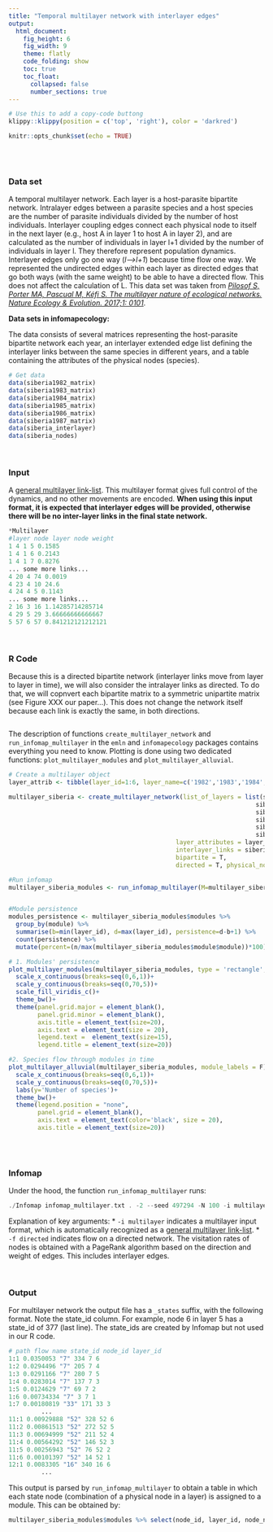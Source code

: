 ```yaml
---
title: "Temporal multilayer network with interlayer edges"
output:
  html_document: 
    fig_height: 6
    fig_width: 9
    theme: flatly
    code_folding: show
    toc: true
    toc_float:
      collapsed: false
      number_sections: true
---
```


```r
# Use this to add a copy-code buttong
klippy::klippy(position = c('top', 'right'), color = 'darkred')
```


```r
knitr::opts_chunk$set(echo = TRUE)
```

<br>
<br>

### Data set
A temporal multilayer network. Each layer is a host-parasite bipartite network. Intralayer edges between a parasite species and a host species are the number of parasite individuals divided by the number of host individuals. Interlayer coupling edges connect each physical node to itself in the next layer (e.g., host A in layer 1 to host A in layer 2), and are calculated as the number of individuals in layer l+1 divided by the number of individuals in layer l. They therefore represent population dynamics. Interlayer edges only go one way (_l-->l+1_) because time flow one way. We represented the undirected edges within each layer as directed edges that go both ways (with the same weight) to be able to have a directed flow. This does not affect the calculation of L. This data set was taken from [_Pilosof S, Porter MA, Pascual M, Kéfi S. The multilayer nature of ecological networks. Nature Ecology & Evolution. 2017;1: 0101_](https://www.nature.com/articles/s41559-017-0101?proof=true19).

**Data sets in infomapecology:**

The data consists of several matrices representing the host-parasite bipartite network each year, an interlayer extended edge list defining the interlayer links between the same species in different years, and a table containing the attributes of the physical nodes (species). 

```r
# Get data
data(siberia1982_matrix)
data(siberia1983_matrix)
data(siberia1984_matrix)
data(siberia1985_matrix)
data(siberia1986_matrix)
data(siberia1987_matrix)
data(siberia_interlayer)
data(siberia_nodes)
```

<br>

### Input
A [general multilayer link-list](https://www.mapequation.org/infomap/#InputMultilayer). This multilayer format gives full control of the dynamics, and no other movements are encoded. **When using this input format, it is expected that interlayer edges will be provided, otherwise there will be no inter-layer links in the final state network.**

```Python
*Multilayer
#layer node layer node weight
1 4 1 5 0.1585
1 4 1 6 0.2143
1 4 1 7 0.8276
... some more links...
4 20 4 74 0.0019
4 23 4 10 24.6
4 24 4 5 0.1143
... some more links...
2 16 3 16 1.14285714285714
4 29 5 29 3.66666666666667
5 57 6 57 0.841212121212121

```

<br>

### R Code
Because this is a directed bipartite network (interlayer links move from layer to layer in time), we will also consider the intralayer links as directed. To do that, we will copnvert each bipartite matrix to a symmetric unipartite matrix (see Figure XXX our paper...). This does not change the network itself because each link is exactly the same, in both directions.

```r

```

The description of functions `create_multilayer_network` and `run_infomap_multilayer` in the `emln` and `infomapecology` packages contains everything you need to know. Plotting is done using two dedicated functions: `plot_multilayer_modules` and `plot_multilayer_alluvial`.




```r
# Create a multilayer object
layer_attrib <- tibble(layer_id=1:6, layer_name=c('1982','1983','1984','1985','1986','1987'))                                     

multilayer_siberia <- create_multilayer_network(list_of_layers = list(siberia1982_matrix,
                                                                    siberia1983_matrix,
                                                                    siberia1984_matrix,
                                                                    siberia1985_matrix,
                                                                    siberia1986_matrix,
                                                                    siberia1987_matrix),
                                              layer_attributes = layer_attrib,
                                              interlayer_links = siberia_interlayer,       
                                              bipartite = T,
                                              directed = T, physical_node_attributes = siberia_nodes )

#Run infomap
multilayer_siberia_modules <- run_infomap_multilayer(M=multilayer_siberia, relax = F, flow_model = 'directed', silent = T, trials = 100, seed = 497294, temporal_network = T)


#Module persistence
modules_persistence <- multilayer_siberia_modules$modules %>%
  group_by(module) %>%
  summarise(b=min(layer_id), d=max(layer_id), persistence=d-b+1) %>%
  count(persistence) %>%
  mutate(percent=(n/max(multilayer_siberia_modules$module$module))*100)

# 1. Modules' persistence
plot_multilayer_modules(multilayer_siberia_modules, type = 'rectangle', color_modules = T)+
  scale_x_continuous(breaks=seq(0,6,1))+
  scale_y_continuous(breaks=seq(0,70,5))+
  scale_fill_viridis_c()+
  theme_bw()+
  theme(panel.grid.major = element_blank(),
        panel.grid.minor = element_blank(),
        axis.title = element_text(size=20),
        axis.text = element_text(size = 20),
        legend.text =  element_text(size=15),
        legend.title = element_text(size=20))

#2. Species flow through modules in time
plot_multilayer_alluvial(multilayer_siberia_modules, module_labels = F)+
  scale_x_continuous(breaks=seq(0,6,1))+
  scale_y_continuous(breaks=seq(0,70,5))+
  labs(y='Number of species')+
  theme_bw()+
  theme(legend.position = "none",
        panel.grid = element_blank(),
        axis.text = element_text(color='black', size = 20),
        axis.title = element_text(size=20))
```

<br>
<br>

### Infomap
Under the hood, the function `run_infomap_multilayer` runs:
```C++
./Infomap infomap_multilayer.txt . -2 --seed 497294 -N 100 -i multilayer -f directed --silent
```

Explanation of key arguments:
* `-i multilayer` indicates a multilayer input format, which is automatically recognized as a [general multilayer link-list](https://www.mapequation.org/infomap/#InputMultilayer).
* `-f directed` indicates flow on a directed network. The visitation rates of nodes is obtained with a PageRank algorithm based on the direction and weight of edges. This includes interlayer edges.

<br>

### Output
For multilayer network the output file has a `_states` suffix, with the following format. Note the state_id column. For example, node 6 in layer 5 has a state_id of 377 (last line). The state_ids are created by Infomap but not used in our R code.

```python
# path flow name state_id node_id layer_id
1:1 0.0350053 "7" 334 7 6
1:2 0.0294496 "7" 205 7 4
1:3 0.0291166 "7" 280 7 5
1:4 0.0283014 "7" 137 7 3
1:5 0.0124629 "7" 69 7 2
1:6 0.00734334 "7" 3 7 1
1:7 0.00180819 "33" 171 33 3
         ...
11:1 0.00929888 "52" 328 52 6
11:2 0.00861513 "52" 272 52 5
11:3 0.00694999 "52" 211 52 4
11:4 0.00564292 "52" 146 52 3
11:5 0.00256943 "52" 76 52 2
11:6 0.00101397 "52" 14 52 1
12:1 0.0083305 "16" 340 16 6
         ...
```

This output is parsed by `run_infomap_multilayer` to obtain a table in which each state node (combination of a physical node in a layer) is assigned to a module. This can be obtained by:
```r
multilayer_siberia_modules$modules %>% select(node_id, layer_id, node_name, type, module)
```
